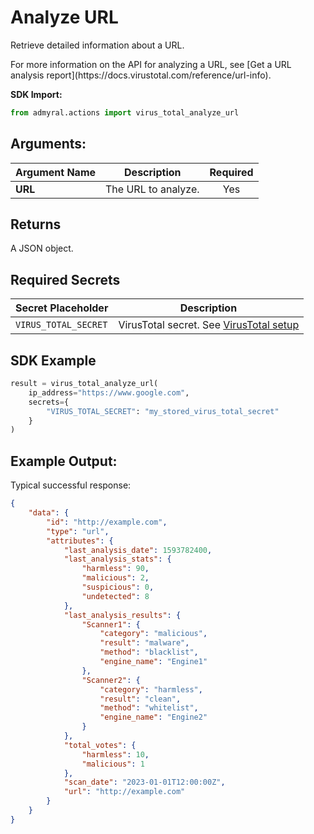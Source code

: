 
# Analyze URL

Retrieve detailed information about a URL.

<Callout type="info">
	For more information on the API for analyzing a URL, see [Get a URL analysis
	report](https://docs.virustotal.com/reference/url-info).
</Callout>

**SDK Import:**

```python
from admyral.actions import virus_total_analyze_url
```

## Arguments:

| Argument Name | Description         | Required |
| ------------- | ------------------- | :------: |
| **URL**       | The URL to analyze. |   Yes    |

## Returns

A JSON object.

## Required Secrets

| Secret Placeholder   | Description                                                                      |
| -------------------- | -------------------------------------------------------------------------------- |
| `VIRUS_TOTAL_SECRET` | VirusTotal secret. See [VirusTotal setup](/integrations/virus_total/virus_total) |

## SDK Example

```python
result = virus_total_analyze_url(
	ip_address="https://www.google.com",
	secrets={
		"VIRUS_TOTAL_SECRET": "my_stored_virus_total_secret"
	}
)
```

## Example Output:

Typical successful response:

```json
{
	"data": {
		"id": "http://example.com",
		"type": "url",
		"attributes": {
			"last_analysis_date": 1593782400,
			"last_analysis_stats": {
				"harmless": 90,
				"malicious": 2,
				"suspicious": 0,
				"undetected": 8
			},
			"last_analysis_results": {
				"Scanner1": {
					"category": "malicious",
					"result": "malware",
					"method": "blacklist",
					"engine_name": "Engine1"
				},
				"Scanner2": {
					"category": "harmless",
					"result": "clean",
					"method": "whitelist",
					"engine_name": "Engine2"
				}
			},
			"total_votes": {
				"harmless": 10,
				"malicious": 1
			},
			"scan_date": "2023-01-01T12:00:00Z",
			"url": "http://example.com"
		}
	}
}
```
